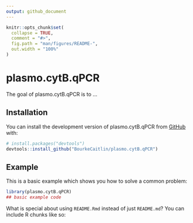 ```yaml
---
output: github_document
---
```


<!-- README.md is generated from README.Rmd. Please edit that file -->

```r
knitr::opts_chunk$set(
  collapse = TRUE,
  comment = "#>",
  fig.path = "man/figures/README-",
  out.width = "100%"
)
```

# plasmo.cytB.qPCR

<!-- badges: start -->
<!-- badges: end -->

The goal of plasmo.cytB.qPCR is to ...

## Installation

You can install the development version of plasmo.cytB.qPCR from [GitHub](https://github.com/) with:

``` r
# install.packages("devtools")
devtools::install_github("BourkeCaitlin/plasmo.cytB.qPCR")
```

## Example

This is a basic example which shows you how to solve a common problem:

```r
library(plasmo.cytB.qPCR)
## basic example code
```

What is special about using `README.Rmd` instead of just `README.md`? You can include R chunks like so:



